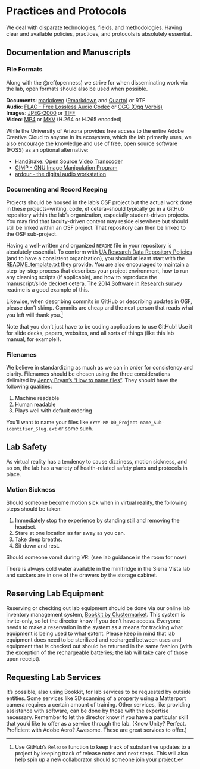 # Practices and Protocols {#sec-protocols}

We deal with disparate technologies, fields, and methodologies. Having clear and available policies, practices, and protocols is absolutely essential.

## Documentation and Manuscripts {#sec-docs-and-mans}

### File Formats {#sec-fileformats}

Along with the \@ref(openness) we strive for when disseminating work via the lab, open formats should also be used when possible.

**Documents**: [markdown](https://www.markdownguide.org/cheat-sheet) ([Rmarkdown](https://uoepsy.github.io/usmr/cheatsheet/rmarkdown-2.0.pdf) and [Quarto](https://quarto.org)) or RTF\
**Audio**: [FLAC - Free Lossless Audio Codec](https://xiph.org/flac/) or [OGG (Ogg Vorbis)](https://www.xiph.org/vorbis/)\
**Images**: [JPEG-2000](https://jpeg.org/jpeg2000/index.html) or [TIFF](https://www.adobe.com/creativecloud/file-types/image/raster/tiff-file.html)\
**Video**: [MP4](https://en.wikipedia.org/wiki/MPEG-4_Part_14) or [MKV](https://en.wikipedia.org/wiki/Matroska) (H.264 or H.265 encoded)

While the University of Arizona provides free access to the entire Adobe Creative Cloud to anyone in its ecosystem, which the lab primarily uses, we also encourage the knowledge and use of free, open source software (FOSS) as an optional alternative:

-   [HandBrake: Open Source Video Transcoder](https://handbrake.fr/)
-   [GIMP - GNU Image Manipulation Program](https://www.gimp.org/)
-   [ardour - the digital audio workstation](https://ardour.org/)

### Documenting and Record Keeping {#sec-documenting}

Projects should be housed in the lab's OSF project but the actual work done in these projects--writing, code, et cetera--should typically go in a GitHub repository within the lab's organization, especially student-driven projects. You may find that faculty-driven content may reside elsewhere but should still be linked within an OSF project. That repository can then be linked to the OSF sub-project.

Having a well-written and organized `README` file in your repository is absolutely essential. To conform with [UA Research Data Repository Policies](https://data.library.arizona.edu/data-management/best-practices/data-documentation-readme-metadata) (and to have a consistent organization), you should at least start with the [README_template.txt](https://osf.io/sj8xv/) they provide. You are also encouraged to maintain a step-by-step process that describes your project environment, how to run any cleaning scripts (if applicable), and how to reproduce the manuscript/slide deck/et cetera. The [2014 Software in Research survey](https://github.com/softwaresaved/software_in_research_survey_2014/blob/1.0/README.md) readme is a good example of this.

Likewise, when describing commits in GitHub or describing updates in OSF, please don't skimp. Commits are cheap and the next person that reads what you left will thank you.[^practice-protocols-1]

Note that you don't just have to be coding applications to use GitHub! Use it for slide decks, papers, websites, and all sorts of things (like this lab manual, for example!).

### Filenames {#sec-filenames}

We believe in standardizing as much as we can in order for consistency and clarity. Filenames should be chosen using the three considerations delimited by [Jenny Bryan's "How to name files"](https://speakerdeck.com/jennybc/how-to-name-files?slide=4). They should have the following qualities:

1.  Machine readable
2.  Human readable
3.  Plays well with default ordering

You'll want to name your files like `YYYY-MM-DD_Project-name_Sub-identifier_Slug.ext` or some such.

## Lab Safety

As virtual reality has a tendency to cause dizziness, motion sickness, and so on, the lab has a variety of health-related safety plans and protocols in place.

### Motion Sickness

Should someone become motion sick when in virtual reality, the following steps should be taken:

1.  Immediately stop the experience by standing still and removing the headset.
2.  Stare at one location as far away as you can.
3.  Take deep breaths.
4.  Sit down and rest.

Should someone vomit during VR: (see lab guidance in the room for now)

There is always cold water available in the minifridge in the Sierra Vista lab and suckers are in one of the drawers by the storage cabinet.

## Reserving Lab Equipment

Reserving or checking out lab equipment should be done via our online lab inventory management system, [Bookkit by Clustermarket](https://www.clustermarket.com). This system is invite-only, so let the director know if you don't have access. Everyone needs to make a reservation in the system as a means for tracking what equipment is being used to what extent. Please keep in mind that lab equipment does need to be sterilized and recharged between uses and equipment that *is* checked out should be returned in the same fashion (with the exception of the rechargeable batteries; the lab will take care of those upon receipt).

## Requesting Lab Services

It's possible, also using Bookkit, for lab services to be requested by outside entities. Some services like 3D scanning of a property using a Matterport camera requires a certain amount of training. Other services, like providing assistance with software, can be done by those with the expertise necessary. Remember to let the director know if you have a particular skill that you'd like to offer as a service through the lab. (Know Unity? Perfect. Proficient with Adobe Aero? Awesome. These are great services to offer.)

[^practice-protocols-1]: Use GitHub's `Release` function to keep track of substantive updates to a project by keeping track of release notes and next steps. This will also help spin up a new collaborator should someone join your project.
